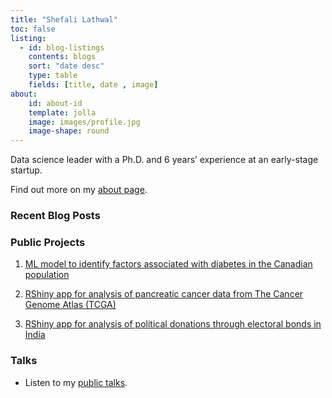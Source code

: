 ```yaml
---
title: "Shefali Lathwal"
toc: false
listing:
  - id: blog-listings
    contents: blogs
    sort: "date desc"
    type: table
    fields: [title, date , image]
about:
    id: about-id
    template: jolla
    image: images/profile.jpg
    image-shape: round 
---
```

:::: {#about-id}
:::{.text-center} 
Data science leader with a Ph.D. and 6 years' experience at an early-stage startup. 

Find out more on my [about page](about.qmd).
:::

::::


:::::{.grid}

::::{.g-col-12 .g-col-md-6}
### Recent Blog Posts
::: {#blog-listings}
:::
::::

::::{.g-col-12 .g-col-md-6}

### Public Projects

1. [ML model to identify factors associated with diabetes in the Canadian population](projects.qmd#identifying-factors-associated-with-diabetes-from-canadian-community-health-survey-data-2019-2020)

2. [RShiny app for analysis of pancreatic cancer data from The Cancer Genome Atlas (TCGA)](projects.qmd#analysis-of-clinical-and-molecular-data-for-pancreatic-cancer-from-the-cancer-genome-atlas-(tcga))

3. [RShiny app for analysis of political donations through electoral bonds in India](projects.qmd#analysis-of-political-donations-through-electoral-bonds-in-india) 

### Talks

- Listen to my [public talks](talks.qmd).
::::

:::::